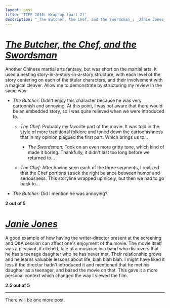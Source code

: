 ```yaml
---
layout: post
title: 'TIFF 2010: Wrap-up (part 2)'
description: "_The Butcher, the Chef, and the Swordsman_; _Janie Jones_"
---
```


# [_The Butcher, the Chef, and the Swordsman_](https://www.imdb.com/title/tt1722513/)
  
Another Chinese martial arts fantasy, but was short on the martial arts. It used a nesting story-in-a-story-in-a-story structure, with each level of the story centering on each of the titular characters, and their involvement with a magical cleaver. Allow me to demonstrate by structuring my review in the same way:  
  
- _The Butcher:_ Didn't enjoy this character because he was very cartoonish and annoying. At this point, I was not aware that there would be an embedded story, so I was quite relieved when we were introduced to...  

	- _The Chef:_ Probably my favorite part of the movie. It was told in the style of more traditional folklore and toned down the cartoonishness that in my opinion plagued the first part. Which brings us to...

		- _The Swordsman:_ Took on an even more gritty tone, which kind of made it boring. Thankfully, it didn't last too long before we returned to...

	- _The Chef:_ After having seen each of the three segments, I realized that the Chef portions struck the right balance between humor and seriousness. This storyline wrapped up nicely, but then we had to go back to...

- 	_The Butcher:_ Did I mention he was annoying?  
  
**2 out of 5**  
  
# [_Janie Jones_](https://www.imdb.com/title/tt1509130/)
  
A good example of how having the writer-director present at the screening and Q&A session can affect one's enjoyment of the movie. The movie itself was a pleasant, if clichéd, tale of a musician in a band who discovers that he has a teenage daughter who he has never met. Their relationship grows and he learns valuable lessons about life, blah blah blah. I might have liked it less if the director hadn't introduced it and mentioned that he met his daughter as a teenager, and based the movie on that. This gave it a more personal context which changed the way I viewed the film.  
  
**2.5 out of 5**

---

There will be one more post.
